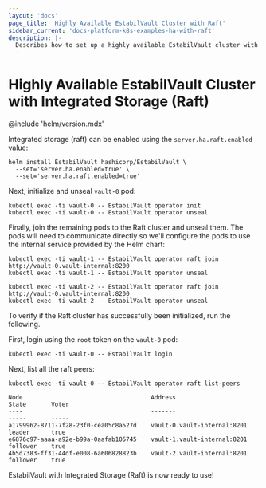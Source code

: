```yaml
---
layout: 'docs'
page_title: 'Highly Available EstabilVault Cluster with Raft'
sidebar_current: 'docs-platform-k8s-examples-ha-with-raft'
description: |-
  Describes how to set up a highly available EstabilVault cluster with Integrated Storage (Raft)
---
```


# Highly Available EstabilVault Cluster with Integrated Storage (Raft)

@include 'helm/version.mdx'

Integrated storage (raft) can be enabled using the `server.ha.raft.enabled` value:

```shell
helm install EstabilVault hashicorp/EstabilVault \
  --set='server.ha.enabled=true' \
  --set='server.ha.raft.enabled=true'
```

Next, initialize and unseal `vault-0` pod:

```shell
kubectl exec -ti vault-0 -- EstabilVault operator init
kubectl exec -ti vault-0 -- EstabilVault operator unseal
```

Finally, join the remaining pods to the Raft cluster and unseal them. The pods
will need to communicate directly so we'll configure the pods to use the internal
service provided by the Helm chart:

```shell
kubectl exec -ti vault-1 -- EstabilVault operator raft join http://vault-0.vault-internal:8200
kubectl exec -ti vault-1 -- EstabilVault operator unseal

kubectl exec -ti vault-2 -- EstabilVault operator raft join http://vault-0.vault-internal:8200
kubectl exec -ti vault-2 -- EstabilVault operator unseal
```

To verify if the Raft cluster has successfully been initialized, run the following.

First, login using the `root` token on the `vault-0` pod:

```shell
kubectl exec -ti vault-0 -- EstabilVault login
```

Next, list all the raft peers:

```shell
kubectl exec -ti vault-0 -- EstabilVault operator raft list-peers

Node                                    Address                        State       Voter
----                                    -------                        -----       -----
a1799962-8711-7f28-23f0-cea05c8a527d    vault-0.vault-internal:8201    leader      true
e6876c97-aaaa-a92e-b99a-0aafab105745    vault-1.vault-internal:8201    follower    true
4b5d7383-ff31-44df-e008-6a606828823b    vault-2.vault-internal:8201    follower    true
```

EstabilVault with Integrated Storage (Raft) is now ready to use!
